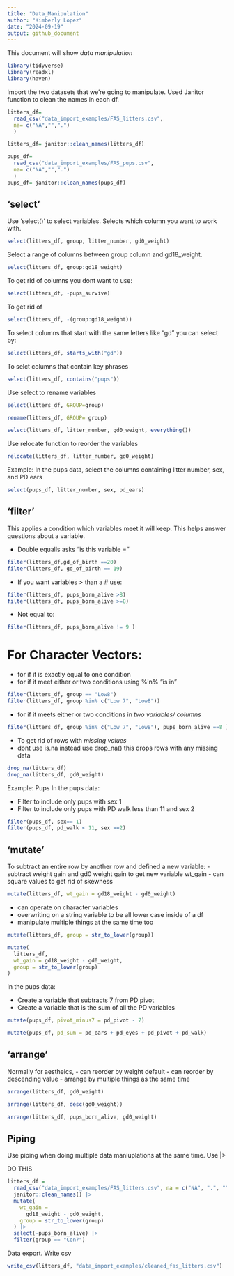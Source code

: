 ```yaml
---
title: "Data_Manipulation"
author: "Kimberly Lopez"
date: "2024-09-19"
output: github_document
---
```

This document will show *data manipulation*



```r
library(tidyverse)
library(readxl)
library(haven)
```

Import the two datasets that we're going to manipulate. Used Janitor function to clean the names in each df. 

```r
litters_df= 
  read_csv("data_import_examples/FAS_litters.csv",
  na= c("NA","",".")
  )

litters_df= janitor::clean_names(litters_df)

pups_df= 
  read_csv("data_import_examples/FAS_pups.csv",
  na= c("NA","",".")
  ) 
pups_df= janitor::clean_names(pups_df)

```

## 'select' 

Use 'select()' to select variables. Selects which column you want to work with.

```r
select(litters_df, group, litter_number, gd0_weight)

```

Select a range of columns between group column and gd18_weight. 

```r
select(litters_df, group:gd18_weight)
```

To get rid of columns you dont want to use: 
```r
select(litters_df, -pups_survive) 
```

To get rid of 
```r
select(litters_df, -(group:gd18_weight))
```

To select columns that start with the same letters like "gd" you can select by:
```r
select(litters_df, starts_with("gd"))
```

To selct columns that contain key phrases 
```r
select(litters_df, contains("pups"))
```
Use select to rename variables
```r
select(litters_df, GROUP=group)

rename(litters_df, GROUP= group) 

select(litters_df, litter_number, gd0_weight, everything())

```

Use relocate function to reorder the variables 
```r
relocate(litters_df, litter_number, gd0_weight)
```
Example: In the pups data, select the columns containing litter number, sex, and PD ears
```r
select(pups_df, litter_number, sex, pd_ears)
```


## 'filter'

This applies a condition which variables meet it will keep. This helps answer questions about a variable. 

- Double equalls asks "is this variable =" 
```r
filter(litters_df,gd_of_birth ==20)
filter(litters_df, gd_of_birth == 19)
```

- If you want variables > than a # use: 
```r
filter(litters_df, pups_born_alive >8)
filter(litters_df, pups_born_alive >=8)
```

- Not equal to: 
```r
filter(litters_df, pups_born_alive != 9 )
```

# For Character Vectors: 
 - for if it is exactly equal to one condition 
  - for if it meet either or two conditions using %in% "is in"

```r
filter(litters_df, group == "Low8")
filter(litters_df, group %in% c("Low 7", "Low8"))
```

- for if it meets either or two conditions in *two variables/ columns* 
```r
filter(litters_df, group %in% c("Low 7", "Low8"), pups_born_alive ==8 )
```

- To get rid of rows with *missing values* 
- dont use is.na instead use drop_na() this drops rows with any missing data 

```r

drop_na(litters_df)
drop_na(litters_df, gd0_weight)
```
Example: Pups 
In the pups data:

- Filter to include only pups with sex 1
- Filter to include only pups with PD walk less than 11 and sex 2
```r
filter(pups_df, sex== 1)
filter(pups_df, pd_walk < 11, sex ==2)
```


## 'mutate'

To subtract an entire row by another row and defined a new variable: 
- subtract weight gain and gd0 weight gain to get new variable wt_gain
- can square values to get rid of skewness

```r
mutate(litters_df, wt_gain = gd18_weight - gd0_weight)

```
 
 - can operate on character variables 
 - overwriting on a string variable to be all lower case inside of a df 
 - manipulate multiple things at the same time too
 
```r
mutate(litters_df, group = str_to_lower(group))

mutate(
  litters_df, 
  wt_gain = gd18_weight - gd0_weight, 
  group = str_to_lower(group)
)
```
 
 In the pups data:

- Create a variable that subtracts 7 from PD pivot
- Create a variable that is the sum of all the PD variables
```r
mutate(pups_df, pivot_minus7 = pd_pivot - 7)

mutate(pups_df, pd_sum = pd_ears + pd_eyes + pd_pivot + pd_walk)
```

## 'arrange' 

Normally for aestheics, 
- can reorder by weight default 
- can reorder by descending value 
- arrange by multiple things as the same time 
```r

arrange(litters_df, gd0_weight)

arrange(litters_df, desc(gd0_weight))

arrange(litters_df, pups_born_alive, gd0_weight)
```
## Piping 

Use piping when doing multiple data maniuplations at the same time. Use |>

DO THIS 
```r
litters_df = 
  read_csv("data_import_examples/FAS_litters.csv", na = c("NA", ".", "")) %>% 
  janitor::clean_names() |> 
  mutate(
    wt_gain = 
      gd18_weight - gd0_weight,
    group = str_to_lower(group)
  ) |> 
  select(-pups_born_alive) |> 
  filter(group == "Con7") 
```

Data export. Write csv
```r
write_csv(litters_df, "data_import_examples/cleaned_fas_litters.csv")
```


